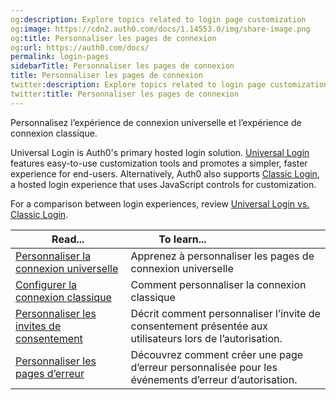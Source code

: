 ```yaml
---
og:description: Explore topics related to login page customization
og:image: https://cdn2.auth0.com/docs/1.14553.0/img/share-image.png
og:title: Personnaliser les pages de connexion
og:url: https://auth0.com/docs/
permalink: login-pages
sidebarTitle: Personnaliser les pages de connexion
title: Personnaliser les pages de connexion
twitter:description: Explore topics related to login page customization
twitter:title: Personnaliser les pages de connexion
---
```


Personnalisez l’expérience de connexion universelle et l’expérience de connexion classique.

Universal Login is Auth0's primary hosted login solution. [Universal Login](/docs/authenticate/login/auth0-universal-login/universal-login-vs-classic-login/universal-experience) features easy-to-use customization tools and promotes a simpler, faster experience for end-users. Alternatively, Auth0 also supports [Classic Login](/docs/authenticate/login/auth0-universal-login/universal-login-vs-classic-login/classic-experience), a hosted login experience that uses JavaScript controls for customization.

For a comparison between login experiences, review [Universal Login vs. Classic Login](/docs/authenticate/login/auth0-universal-login/universal-login-vs-classic-login).

<table class="table"><thead>
<tr>
<th><strong>Read...</strong></th>
<th><strong>To learn...</strong>                                </th>
</tr>
</thead>
<tbody>
<tr>
<td><a href="/universal-login">Personnaliser la connexion universelle</a></td>
<td>Apprenez à personnaliser les pages de connexion universelle</td>
</tr>
<tr>
<td><a href="/classic-login">Configurer la connexion classique</a></td>
<td>Comment personnaliser la connexion classique</td>
</tr>
<tr>
<td><a href="/brand-and-customize/customize-consent-prompts">Personnaliser les invites de consentement</a></td>
<td>Décrit comment personnaliser l’invite de consentement présentée aux utilisateurs lors de l’autorisation.</td>
</tr>
<tr>
<td><a href="/brand-and-customize/custom-error-pages">Personnaliser les pages d’erreur</a></td>
<td>Découvrez comment créer une page d’erreur personnalisée pour les événements d’erreur d’autorisation.</td>
</tr>
</tbody>
</table>